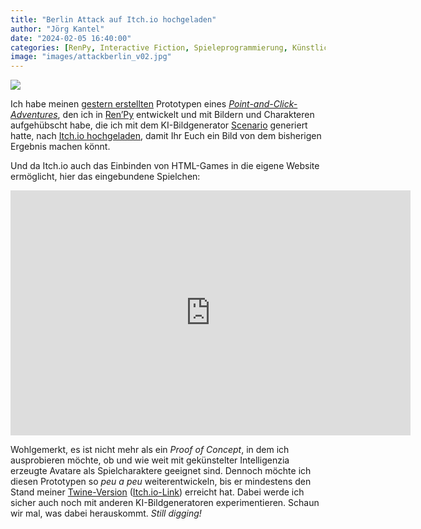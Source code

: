 ```yaml
---
title: "Berlin Attack auf Itch.io hochgeladen"
author: "Jörg Kantel"
date: "2024-02-05 16:40:00"
categories: [RenPy, Interactive Fiction, Spieleprogrammierung, Künstliche Intelligenz, Scenario, Stable Diffusion]
image: "images/attackberlin_v02.jpg"
---
```


[![](images/attackberlin_v02-b.jpg)](https://www.flickr.com/photos/schockwellenreiter/53511069090/)

Ich habe meinen [gestern erstellten](https://kantel.github.io/posts/2024020401_renpy_scenario/) Prototypen eines *[Point-and-Click-Adventures](https://de.wikipedia.org/wiki/Point-and-Click-Adventure)*, den ich in [Ren'Py](http://cognitiones.kantel-chaos-team.de/multimedia/spieleprogrammierung/renpy.html) entwickelt und mit Bildern und Charakteren aufgehübscht habe, die ich mit dem KI-Bildgenerator [Scenario](https://app.scenario.com/) generiert hatte, nach [Itch.io hochgeladen](https://kantel.itch.io/attack-berlin), damit Ihr Euch ein Bild von dem bisherigen Ergebnis machen könnt.

Und da Itch.io auch das Einbinden von HTML-Games in die eigene Website ermöglicht, hier das eingebundene Spielchen:

<iframe frameborder="0" src="https://itch.io/embed-upload/9663602?color=ede4d4" allowfullscreen="" width="640" height="392"><a href="https://kantel.itch.io/attack-berlin">Play Attack Berlin on itch.io</a></iframe>

Wohlgemerkt, es ist nicht mehr als ein *Proof of Concept*, in dem ich ausprobieren möchte, ob und wie weit mit gekünstelter Intelligenzia erzeugte Avatare als Spielcharaktere geeignet sind. Dennoch möchte ich diesen Prototypen so *peu a peu* weiterentwickeln, bis er mindestens den Stand meiner [Twine-Version](https://kantel.github.io/posts/2023091801_berlin_attack_twine/) ([Itch.io-Link](https://kantel.itch.io/berlin-attack)) erreicht hat. Dabei werde ich sicher auch noch mit anderen KI-Bildgeneratoren experimentieren. Schaun wir mal, was dabei herauskommt. *Still digging!*